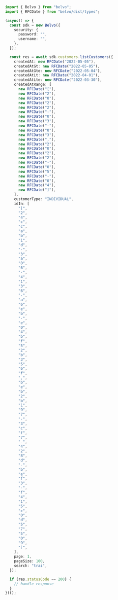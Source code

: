 ```typescript ListCustomers.ts
import { Belvo } from "belvo";
import { RFCDate } from "belvo/dist/types";

(async() => {
  const sdk = new Belvo({
    security: {
      password: "",
      username: "",
    },
  });

  const res = await sdk.customers.listCustomers({
    createdAt: new RFCDate("2022-05-05"),
    createdAtGt: new RFCDate("2022-05-05"),
    createdAtGte: new RFCDate("2022-05-04"),
    createdAtLt: new RFCDate("2022-04-01"),
    createdAtLte: new RFCDate("2022-03-30"),
    createdAtRange: [
      new RFCDate("["),
      new RFCDate("2"),
      new RFCDate("0"),
      new RFCDate("2"),
      new RFCDate("2"),
      new RFCDate("-"),
      new RFCDate("0"),
      new RFCDate("3"),
      new RFCDate("-"),
      new RFCDate("0"),
      new RFCDate("3"),
      new RFCDate(","),
      new RFCDate("2"),
      new RFCDate("0"),
      new RFCDate("2"),
      new RFCDate("2"),
      new RFCDate("-"),
      new RFCDate("0"),
      new RFCDate("5"),
      new RFCDate("-"),
      new RFCDate("0"),
      new RFCDate("4"),
      new RFCDate("]"),
    ],
    customerType: "INDIVIDUAL",
    idIn: [
      "[",
      "2",
      "4",
      "c",
      "c",
      "a",
      "b",
      "1",
      "d",
      "-",
      "3",
      "a",
      "8",
      "6",
      "-",
      "4",
      "1",
      "3",
      "6",
      "-",
      "a",
      "6",
      "e",
      "b",
      "-",
      "e",
      "0",
      "4",
      "b",
      "f",
      "5",
      "2",
      "b",
      "3",
      "5",
      "6",
      "f",
      ",",
      "b",
      "e",
      "b",
      "2",
      "b",
      "1",
      "9",
      "7",
      "-",
      "3",
      "c",
      "f",
      "7",
      "-",
      "4",
      "2",
      "8",
      "d",
      "-",
      "b",
      "e",
      "f",
      "3",
      "-",
      "f",
      "4",
      "1",
      "5",
      "c",
      "0",
      "d",
      "5",
      "7",
      "5",
      "0",
      "9",
      "]",
    ],
    page: 1,
    pageSize: 100,
    search: "trai",
  });

  if (res.statusCode == 200) {
    // handle response
  }
})();
```
